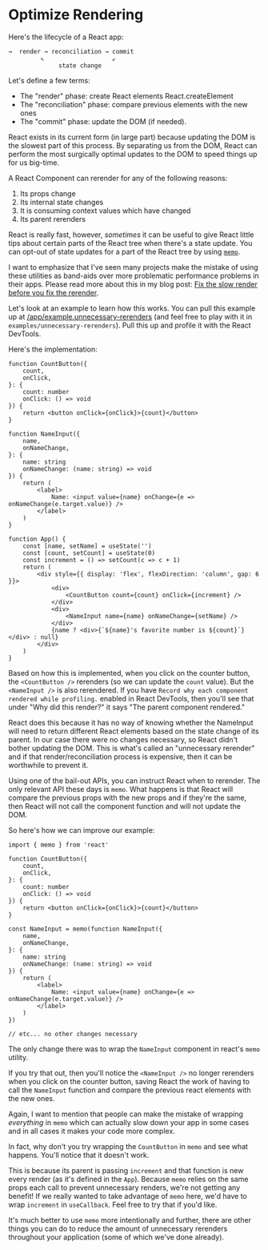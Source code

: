 # Optimize Rendering

Here's the lifecycle of a React app:

```
→  render → reconciliation → commit
         ↖                   ↙
              state change
```

Let's define a few terms:

- The "render" phase: create React elements React.createElement
- The "reconciliation" phase: compare previous elements with the new ones
- The "commit" phase: update the DOM (if needed).

React exists in its current form (in large part) because updating the DOM is the
slowest part of this process. By separating us from the DOM, React can perform
the most surgically optimal updates to the DOM to speed things up for us
big-time.

A React Component can rerender for any of the following reasons:

1. Its props change
2. Its internal state changes
3. It is consuming context values which have changed
4. Its parent rerenders

React is really fast, however, _sometimes_ it can be useful to give React little
tips about certain parts of the React tree when there's a state update. You can
opt-out of state updates for a part of the React tree by using
[`memo`](https://react.dev/reference/react/memo).

I want to emphasize that I've seen many projects make the mistake of using these
utilities as band-aids over more problematic performance problems in their apps.
Please read more about this in my blog post:
[Fix the slow render before you fix the rerender](https://kentcdodds.com/blog/fix-the-slow-render-before-you-fix-the-re-render).

Let's look at an example to learn how this works. You can pull this example up
at <a target="_blank" href="/app/example.unnecessary-rerenders/">/app/example.unnecessary-rerenders</a>
(and feel free to play with it in `examples/unnecessary-rerenders`). Pull this
up and profile it with the React DevTools.

Here's the implementation:

```tsx
function CountButton({
	count,
	onClick,
}: {
	count: number
	onClick: () => void
}) {
	return <button onClick={onClick}>{count}</button>
}

function NameInput({
	name,
	onNameChange,
}: {
	name: string
	onNameChange: (name: string) => void
}) {
	return (
		<label>
			Name: <input value={name} onChange={e => onNameChange(e.target.value)} />
		</label>
	)
}

function App() {
	const [name, setName] = useState('')
	const [count, setCount] = useState(0)
	const increment = () => setCount(c => c + 1)
	return (
		<div style={{ display: 'flex', flexDirection: 'column', gap: 6 }}>
			<div>
				<CountButton count={count} onClick={increment} />
			</div>
			<div>
				<NameInput name={name} onNameChange={setName} />
			</div>
			{name ? <div>{`${name}'s favorite number is ${count}`}</div> : null}
		</div>
	)
}
```

Based on how this is implemented, when you click on the counter button, the
`<CountButton />` rerenders (so we can update the `count` value). But the
`<NameInput />` is also rerendered. If you have
`Record why each component rendered while profiling.` enabled in React DevTools,
then you'll see that under "Why did this render?" it says "The parent component
rendered."

React does this because it has no way of knowing whether the NameInput will need
to return different React elements based on the state change of its parent. In
our case there were no changes necessary, so React didn't bother updating the
DOM. This is what's called an "unnecessary rerender" and if that
render/reconciliation process is expensive, then it can be worthwhile to prevent
it.

Using one of the bail-out APIs, you can instruct React when to rerender.
The only relevant API these days is `memo`. What happens is that React will
compare the previous props with the new props and if they're the same, then
React will not call the component function and will not update the DOM.

So here's how we can improve our example:

```tsx
import { memo } from 'react'

function CountButton({
	count,
	onClick,
}: {
	count: number
	onClick: () => void
}) {
	return <button onClick={onClick}>{count}</button>
}

const NameInput = memo(function NameInput({
	name,
	onNameChange,
}: {
	name: string
	onNameChange: (name: string) => void
}) {
	return (
		<label>
			Name: <input value={name} onChange={e => onNameChange(e.target.value)} />
		</label>
	)
})

// etc... no other changes necessary
```

The only change there was to wrap the `NameInput` component in react's `memo`
utility.

If you try that out, then you'll notice the `<NameInput />` no longer rerenders
when you click on the counter button, saving React the work of having to call
the `NameInput` function and compare the previous react elements with the new
ones.

Again, I want to mention that people can make the mistake of wrapping
_everything_ in `memo` which can actually slow down your app in some cases and
in all cases it makes your code more complex.

In fact, why don't you try wrapping the `CountButton` in `memo` and see what
happens. You'll notice that it doesn't work.

This is because its parent is passing `increment` and that function is new every
render (as it's defined in the `App`). Because `memo` relies on the same props
each call to prevent unnecessary renders, we're not getting any benefit! If we
really wanted to take advantage of `memo` here, we'd have to wrap `increment` in
`useCallback`. Feel free to try that if you'd like.

It's much better to use `memo` more intentionally and further, there are other
things you can do to reduce the amount of unnecessary rerenders throughout your
application (some of which we've done already).
